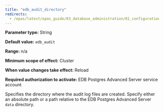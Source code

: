 ```yaml
---
title: "edb_audit_directory"
redirects:
  - /epas/latest/epas_guide/03_database_administration/01_configuration_parameters/03_configuration_parameters_by_functionality/07_auditing_settings/02_edb_audit_directory/ #generated for docs/epas/reorg-role-use-case-mode
---
```


<div id="edb_audit_directory" class="registered_link"></div>

**Parameter type:** String

**Default value:** `edb_audit`

**Range:** n/a

**Minimum scope of effect:** Cluster

**When value changes take effect:** Reload

**Required authorization to activate:** EDB Postgres Advanced Server service account

Specifies the directory where the audit log files are created. Specify either an absolute path or a path relative to the EDB Postgres Advanced Server `data` directory.
